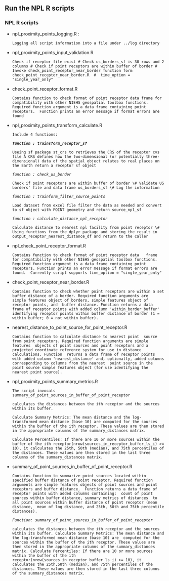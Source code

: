 ## Run the NPL R scripts

### NPL R scripts

-   npl_proximity_points_logging.R :

    `Logging all script information into a file under ../log directory`

-   npl_proximity_points_input_validation.R

    `Check if receptor file exist # Check us_borders_sf is 30 rows and 2 columns # Check if point receptors are within buffer of border # Invoke check_point_receptor_near_border function form check_point_receptor_near_border.R  #  time_option = "single_year_only"`

-   check_point_receptor_format.R

    `Contains function to check format of point receptor data frame for compatibility with other NIEHS geospatial toolbox functions.  Required function argument is a data frame containing point receptors.  Function prints an error message if format errors are found`

-   npl_proximity_points_transform_calculate.R

    `Include 4 functions:`

    ***`function : trainsform_receptor_sf`***

    `Useing sf package st_crs to retrieves the CRS of the receptor cvs file A CRS defines how the two-dimensional (or potentially three-dimensional) data of the spatial object relates to real places on the Earth return a receptor sf object`

    *`function : check_us_border`*

    `Check if point receptors are within buffer of border \# Validate US borders' file and data frame us_borders_sf \# Log the information`

    *`function : trainform_filter_source_points`*

    `Load dataset from excel file filter the data as needed and convert to sf object with POINT geometry and return source_npl_sf`

    *`function : calculate_distance_npl_receptor`*

    `Calculate distance to nearest npl facility from point receptor \# Using functions from the dplyr package and storing the result in output_receptor_nearest_distance_df and return to the caller`

-   npl_check_point_receptor_format.R

    `Contains function to check format of point receptor data   frame for compatibility with other NIEHS geospatial toolbox functions.     Required function argument is a data frame containing point receptors. Function prints an error message if format errors are found.  Currently script supports time_option = "single_year_only"`

-   check_point_receptor_near_border.R

    `Contains function to check whether point receptors are within a set buffer distance of a border. Required function arguments are  simple features object of borders, simple features object of receptor points, and  buffer distance. Function returns a data frame of receptor points with added column 'within_border_buffer' identifying receptor points within buffer distance of border (1 = within buffer; 0 = not within buffer).`

-   nearest_distance_to_point_source_for_point_receptor.R

    `Contains function to calculate distance to nearest point  source from point receptors. Required function arguments are simple features  objects of point sources and point receptors and a projected coordinate reference system for use in distance calculations. Function  returns a data frame of receptor points with added column 'nearest_distance' and, optionally, added columns corresponding to columns from the nearest  point source in the point source simple features object (for use identifying the nearest point source).`

-   npl_proximity_points_summary_metrics.R

    `The script invocats summary_of_point_sources_in_buffer_of_point_receptor`

    `calculates the distances between the ith receptor and the sources within its buffer.`

    `Calculate Summary Metrics: The mean distance and the log-transformed mean distance (base 10) are computed for the sources within the buffer of the ith receptor. These values are then stored in the appropriate columns of the summary_distances matrix.`

    `Calculate Percentiles: If there are 10 or more sources within the buffer of the ith receptor(nrow(sources_in_receptor_buffer_ls_i) >= 10), it calculates the 25th, 50th (median), and 75th percentiles of the distances. These values are then stored in the last three columns of the summary_distances matrix.`

-   summary_of_point_sources_in_buffer_of_point_receptor.R

    `Contains function to summarize point sources located within specified buffer distance of point receptor. Required function arguments are simple features objects of point sources and point receptors and buffer distance.  Function returns a data frame of receptor points with added columns containing:  count of point sources within buffer distance, summary metrics of distances  to all point sources within buffer distance of point receptor (mean distance,  mean of log distance, and 25th, 50th and 75th percentile distances).`

    *`Function: summary_of_point_sources_in_buffer_of_point_receptor`*

    `calculates the distances between the ith receptor and the sources within its buffer. Calculate Summary Metrics: The mean distance and the log-transformed mean distance (base 10) are  computed for the sources within the buffer of the ith receptor. These values are then stored in the appropriate columns of the summary_distances matrix. Calculate Percentiles: If there are 10 or more sources within the buffer of the ith receptor(nrow(sources_in_receptor_buffer_ls_i) >= 10), it calculates the 25th,50th (median), and 75th percentiles of the distances. These values are then stored in the last three columns of the summary_distances matrix.`
